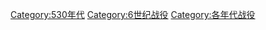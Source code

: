 [[Category:530年代|Category:530年代]]
[[Category:6世纪战役|Category:6世纪战役]]
[[Category:各年代战役|Category:各年代战役]]